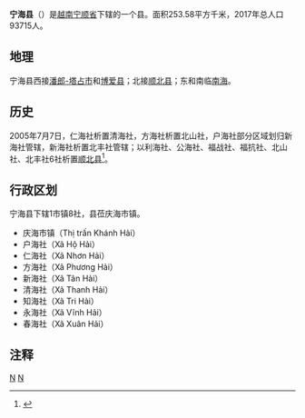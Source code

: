 {{Infobox Settlement
|name                   = 宁海县
|settlement_type        = 县
|official_name          = 
|other_name             = 
|native_name            = {{lang|vi|Huyện Ninh Hải}}
|nickname               = 
|motto                  = 
|image_skyline          = Làng cá Vĩnh Hy.jpg
|imagesize              = 
|image_caption          = 
|image_flag             = 
|flag_size              = 
|image_seal             = 
|seal_size              = 
|image_shield           = 
|shield_size            = 
|image_blank_emblem     = 
|blank_emblem_size      = 
|image_map              = {{Infobox mapframe|frame-width=250|zoom=10}}
|mapsize                = 
|map_caption            = 
|image_map1             = 
|mapsize1               = 
|map_caption1           = 
|pushpin_map            = Vietnam
|pushpin_label_position = bottom
|pushpin_map_caption    = 
|pushpin_map1           = 
|pushpin_label_position1= 
|pushpin_map_caption1   = 
|subdivision_type       = 国家
|subdivision_name       = {{flag|Vietnam}}
|subdivision_type1      = [[越南行政区划|省]]
|subdivision_name1      = [[宁顺省|宁顺省]]
|subdivision_type2      = 行政区划
|subdivision_name2      = 1市镇8社
|subdivision_type3      = 
|subdivision_name3      = 
|seat_type              = 县莅
|seat                   = {{link-vi|庆海市镇|Khánh Hải (thị trấn)}}
|government_type        = 
|leader_title           = 
|leader_name            = 
|leader_title1          = 
|leader_name1           = 
|established_title      = 
|established_date       = 
|area_magnitude         = 
|unit_pref              = 
|area_footnotes         = 
|area_total_km2         = 253.58
|area_land_km2          = 
|area_water_km2         = 
|area_water_percent     = 
|area_urban_km2         = 
|area_metro_km2         = 
|population_as_of       = 2017年
|population_footnotes   = 
|population_note        = 
|population_total       = 93715
|population_density_km2 = auto
|population_metro             = 
|population_density_metro_km2 = 
|population_urban             = 
|population_density_urban_km2 = 
|timezone               = [[越南标准时间|越南标准时间]]
|utc_offset             = +7
|elevation_footnotes    = 
|elevation_m            = 
|coor_type              = 
|coordinates            = 
|postal_code_type       = 
|postal_code            = 
|area_code              = 
|website                = [http://ninhhai.ninhthuan.gov.vn/portal/Pages/default.aspx 宁海县电子信息门户网站]
|footnotes              = 
}}
'''宁海县'''（{{vie|v='''Huyện Ninh Hải'''|hn=縣寧海}}）是[[越南|越南]][[宁顺省|宁顺省]]下辖的一个县。面积253.58平方千米，2017年总人口93715人。

==地理==
宁海县西接[[潘郎-塔占市|潘郎-塔占市]]和[[博爱县|博爱县]]；北接[[顺北县|顺北县]]；东和南临[[南海|南海]]。

==历史==
2005年7月7日，仁海社析置清海社，方海社析置北山社，户海社部分区域划归新海社管辖，新海社析置北丰社管辖；以利海社、公海社、福战社、福抗社、北山社、北丰社6社析置[[顺北县|顺北县]]<ref>{{Cite web |url=https://thuvienphapluat.vn/van-ban/Bat-dong-san/Nghi-dinh-84-2005-ND-CP-thanh-lap-xa-thuoc-huyen-Ninh-Hai-Thuan-Bac-tinh-Ninh-Thuan-9280.aspx |title=Nghị định 84/2005/NĐ-CP về việc thành lập xã thuộc huyện Ninh Hải và thành lập huyện Thuận Bắc, tỉnh Nỉnh Thuận |access-date=2020-04-29 |archive-date=2021-02-08 |archive-url=https://web.archive.org/web/20210208012049/https://thuvienphapluat.vn/van-ban/Bat-dong-san/Nghi-dinh-84-2005-ND-CP-thanh-lap-xa-thuoc-huyen-Ninh-Hai-Thuan-Bac-tinh-Ninh-Thuan-9280.aspx |dead-url=no }}</ref>。

==行政区划==
宁海县下辖1市镇8社，县莅庆海市镇。
*庆海市镇（Thị trấn Khánh Hải）
*户海社（Xã Hộ Hải）
*仁海社（Xã Nhơn Hải）
*方海社（Xã Phương Hải）
*新海社（Xã Tân Hải）
*清海社（Xã Thanh Hải）
*知海社（Xã Tri Hải）
*永海社（Xã Vĩnh Hải）
*春海社（Xã Xuân Hải）

==注释==
{{reflist}}
{{宁顺省行政区划}}
{{越南南中部之县市镇区域划分}}

[[Category:宁顺省|N]]
[[Category:越南县份|N]]
